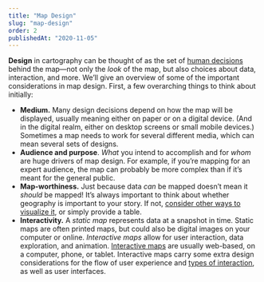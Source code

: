 ```yaml
---
title: "Map Design"
slug: "map-design"
order: 2
publishedAt: "2020-11-05"
---
```


**Design** in cartography can be thought of as the set of [human decisions](https://somethingaboutmaps.wordpress.com/2015/05/19/design-is-human/) behind the map—not only the _look_ of the map, but also choices about data, interaction, and more. We’ll give an overview of some of the important considerations in map design. First, a few overarching things to think about initially:

-   **Medium.** Many design decisions depend on how the map will be displayed, usually meaning either on paper or on a digital device. (And in the digital realm, either on desktop screens or small mobile devices.) Sometimes a map needs to work for several different media, which can mean several sets of designs.
-   **Audience and purpose**. _What_ you intend to accomplish and for _whom_ are huge drivers of map design. For example, if you’re mapping for an expert audience, the map can probably be more complex than if it’s meant for the general public.
-   **Map-worthiness.** Just because data _can_ be mapped doesn’t mean it _should_ be mapped! It’s always important to think about whether geography is important to your story. If not, [consider other ways to visualize it](http://www.ericson.net/content/2011/10/when-maps-shouldnt-be-maps/), or simply provide a table.
-   **Interactivity.** A _static map_ represents data at a snapshot in time. Static maps are often printed maps, but could also be digital images on your computer or online. _Interactive maps_ allow for user interaction, data exploration, and animation. [Interactive maps](http://www.axismaps.com.s3-website-us-east-1.amazonaws.com/guide/web/what-is-a-web-map) are usually web-based, on a computer, phone, or tablet. Interactive maps carry some extra design considerations for the flow of user experience and [types of interaction](http://www.axismaps.com.s3-website-us-east-1.amazonaws.com/guide/web/map-interaction), as well as user interfaces.

